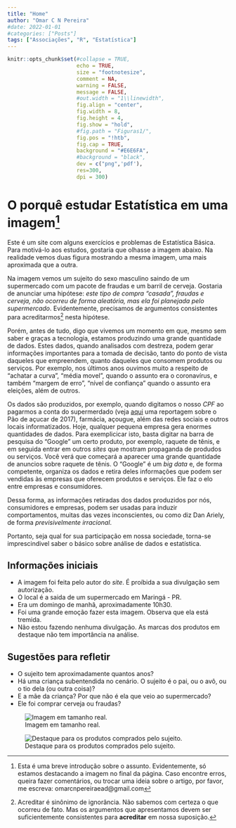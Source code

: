 ```yaml
---
title: "Home"
author: "Omar C N Pereira"
#date: 2022-01-01
#categories: ["Posts"]
tags: ["Associações", "R", "Estatística"]
---
```


```r
knitr::opts_chunk$set(#collapse = TRUE,
                      echo = TRUE, 
                      size = "footnotesize",
                      comment = NA,
                      warning = FALSE,
                      message = FALSE,
                      #out.width = "1\\linewidth",
                      fig.align = "center",
                      fig.width = 8, 
                      fig.height = 4, 
                      fig.show = "hold",
                      #fig.path = "Figuras1/",
                      fig.pos = "!htb",
                      fig.cap = TRUE,
                      background = "#E6E6FA",
                      #background = "black",
                      dev = c("png",'pdf'),
                      res=300,
                      dpi = 300)
```

# O porquê estudar Estatística em uma imagem[^1]

[^1]: Esta é uma breve introdução sobre o assunto. Evidentemente, só estamos destacando a imagem no final da página. Caso encontre erros, queira fazer comentários, ou trocar uma ideia sobre o artigo, por favor, me escreva: omarcnpereiraead@gmail.com

Este é um site com alguns exercícios e problemas de Estatística Básica. Para motivá-lo aos estudos, gostaria que olhasse a imagem abaixo. Na realidade vemos duas figura mostrando a mesma imagem, uma mais aproximada que a outra.

Na imagem vemos um sujeito do sexo masculino saindo de um supermercado com um pacote de fraudas e um barril de cerveja. Gostaria de anunciar uma hipótese: *este tipo de compra "casada", fraudas e cerveja, não ocorreu de forma aleatória, mas ela foi planejada pelo supermercado*. Evidentemente, precisamos de argumentos consistentes para acreditarmos[^2] nesta hipótese. 

[^2]: Acreditar é sinônimo de ignorância. Não sabemos com certeza o que ocorreu de fato. Mas os argumentos que apresentamos devem ser suficientemente consistentes para **acreditar** em nossa suposição. 

Porém, antes de tudo, digo que vivemos um momento em que, mesmo sem saber e graças a tecnologia, estamos produzindo uma grande quantidade de dados. Estes dados, quando analisados com destreza, podem gerar informações importantes para a tomada de decisão, tanto do ponto de vista daqueles que empreendem, quanto daqueles que consomem produtos ou serviços. Por exemplo, nos últimos anos ouvimos muito a respeito de "achatar a curva", "média movel", quando o assunto era o coronavírus, e também "margem de erro", "nível de confiança" quando o assunto era eleições, além de outros.

Os dados são produzidos, por exemplo, quando digitamos o nosso *CPF* ao pagarmos a conta do supermerdado (veja [aqui](https://braziljournal.com/pao-de-acucar-descobre-um-tesouro-nos-algoritmos/) uma reportagem sobre o Pão de açucar de 2017), farmácia, açougue, além das redes sociais e outros locais informatizados. Hoje, qualquer pequena empresa gera enormes quantidades de dados. Para exemplicicar isto, basta digitar na barra de pesquisa do "Google" um certo produto, por exemplo, raquete de tênis, e em seguida entrar em outros *sites* que mostram propaganda de produdos ou serviços. Você verá que começará a aparecer uma grande quantidade de anuncios sobre raquete de tênis. O "Google" é um *big data* e, de forma competente, organiza os dados e retira deles informações que podem ser vendidas às empresas que oferecem produtos e serviços. Ele faz o elo entre empresas e consumidores.

Dessa forma, as informações retiradas dos dados produzidos por nós, consumidores e empresas, podem ser usadas para induzir comportamentos, muitas das vezes inconscientes, ou como diz Dan Ariely, de forma *previsivelmente irracional*.

Portanto, seja qual for sua participação em nossa sociedade, torna-se imprescindivel saber o básico sobre análise de dados e estatística. 


## Informações iniciais

- A imagem foi feita pelo autor do _site_. É proíbida a sua divulgação sem autorização.
- O local é a saida de um supermercado em Maringá - PR.
- Era um domingo de manhã, aproximadamente 10h30.
- Foi uma grande emoção fazer esta imagem. Observa que ela está tremida.
- Não estou fazendo nenhuma divulgação. As marcas dos produtos em destaque não tem importância na análise.

## Sugestões para refletir

- O sujeito tem aproximadamente quantos anos?
- Há uma criança subentendida no cenário. O sujeito é o pai, ou o avô, ou o tio dela (ou outra coisa)?
- E a mãe da criança? Por que não é ela que veio ao supermercado?
- Ele foi comprar cerveja ou fraudas?


![Imagem em tamanho real.](https://github.com/OmarEAD/Documentos/raw/main/fotoML.jpg)

![Destaque para os produtos comprados pelo sujeito.](https://github.com/OmarEAD/Documentos/raw/main/foto2.JPG)

